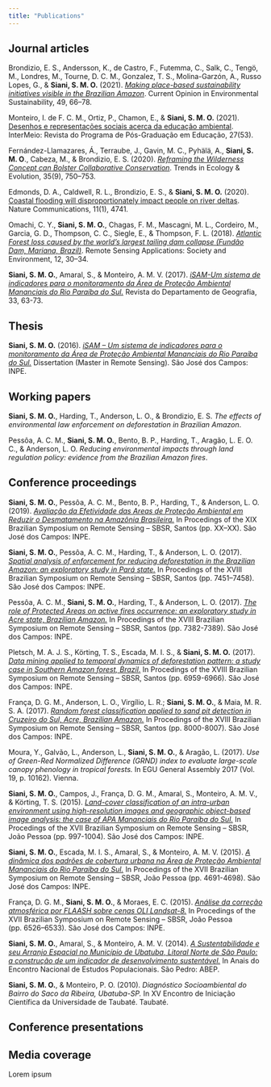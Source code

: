 ```yaml
---
title: "Publications"
---
```


## Journal articles

Brondizio, E. S., Andersson, K., de Castro, F., Futemma, C., Salk, C., Tengö, M., Londres, M., Tourne, D. C. M., Gonzalez, T. S., Molina-Garzón, A., Russo Lopes, G., & **Siani, S. M. O.** (2021). [*Making place-based sustainability initiatives visible in the Brazilian Amazon*](https://doi.org/10.1016/j.cosust.2021.03.007). Current Opinion in Environmental Sustainability, 49, 66--78.

Monteiro, I. de F. C. M., Ortiz, P., Chamon, E., & **Siani, S. M. O.** (2021). [Desenhos e representações sociais acerca da educação ambiental](https://desafioonline.ufms.br/index.php/intm/article/view/13069). InterMeio: Revista do Programa de Pós-Graduação em Educação, 27(53).

Fernández-Llamazares, Á., Terraube, J., Gavin, M. C., Pyhälä, A., **Siani, S. M. O**., Cabeza, M., & Brondizio, E. S. (2020). [*Reframing the Wilderness Concept can Bolster Collaborative Conservation*](https://doi.org/10.1016/j.tree.2020.06.005). Trends in Ecology & Evolution, 35(9), 750--753.

Edmonds, D. A., Caldwell, R. L., Brondizio, E. S., & **Siani, S. M. O.** (2020). [Coastal flooding will disproportionately impact people on river deltas](https://doi.org/10.1038/s41467-020-18531-4). Nature Communications, 11(1), 4741.

Omachi, C. Y., **Siani, S. M. O.**, Chagas, F. M., Mascagni, M. L., Cordeiro, M., Garcia, G. D., Thompson, C. C., Siegle, E., & Thompson, F. L. (2018). [*Atlantic Forest loss caused by the world's largest tailing dam collapse (Fundão Dam, Mariana, Brazil)*](https://doi.org/10.1016/j.rsase.2018.08.003). Remote Sensing Applications: Society and Environment, 12, 30--34.

**Siani, S. M. O.**, Amaral, S., & Monteiro, A. M. V. (2017). [*iSAM-Um sistema de indicadores para o monitoramento da Área de Proteção Ambiental Mananciais do Rio Paraíba do Sul.*](http://www.revistas.usp.br/rdg/article/download/119663/132867) Revista do Departamento de Geografia, 33, 63-73.

## Thesis

**Siani, S. M. O.** (2016). [*iSAM -- Um sistema de indicadores para o monitoramento da Área de Proteção Ambiental Mananciais do Rio Paraíba do Sul.*](http://urlib.net/8JMKD3MGP3W34P/3MHKPD8) Dissertation (Master in Remote Sensing). São José dos Campos: INPE.

## Working papers

**Siani, S. M. O.**, Harding, T., Anderson, L. O., & Brondizio, E. S. *The effects of environmental law enforcement on deforestation in Brazilian Amazon*.

Pessôa, A. C. M., **Siani, S. M. O.**, Bento, B. P., Harding, T., Aragão, L. E. O. C., & Anderson, L. O. *Reducing environmental impacts through land regulation policy: evidence from the Brazilian Amazon fires*.

## Conference proceedings

**Siani, S. M. O.**, Pessôa, A. C. M., Bento, B. P., Harding, T., & Anderson, L. O. (2019). [*Avaliação da Efetividade das Areas de Proteção Ambiental em Reduzir o Desmatamento na Amazônia Brasileira.*](https://proceedings.science/proceedings/100063/_papers/97718/download/abstract_file1) In Procedings of the XIX Brazilian Symposium on Remote Sensing -- SBSR, Santos (pp. XX--XX). São José dos Campos: INPE.

**Siani, S. M. O.**, Pessôa, A. C. M., Harding, T., & Anderson, L. O. (2017). [*Spatial analysis of enforcement for reducing deforestation in the Brazilian Amazon: an exploratory study in Pará state.*](http://urlib.net/8JMKD3MGP6W34M/3PSMFPD) In Procedings of the XVIII Brazilian Symposium on Remote Sensing -- SBSR, Santos (pp. 7451--7458). São José dos Campos: INPE.

Pessôa, A. C. M., **Siani, S. M. O.**, Harding, T., & Anderson, L. O. (2017). [*The role of Protected Areas on active fires occurrence: an exploratory study in Acre state, Brazilian Amazon.*](http://urlib.net/8JMKD3MGP6W34M/3PSMFKF) In Procedings of the XVIII Brazilian Symposium on Remote Sensing -- SBSR, Santos (pp. 7382-7389). São José dos Campos: INPE.

Pletsch, M. A. J. S., Körting, T. S., Escada, M. I. S., & **Siani, S. M. O.** (2017). [*Data mining applied to temporal dynamics of deforestation pattern: a study case in Southern Amazon forest, Brazil.*](http://urlib.net/8JMKD3MGP6W34M/3PSMDRS) In Procedings of the XVIII Brazilian Symposium on Remote Sensing -- SBSR, Santos (pp. 6959-6966). São José dos Campos: INPE.

França, D. G. M., Anderson, L. O., Virgílio, L. R.; **Siani, S. M. O.**, & Maia, M. R. S. A. (2017). [*Random forest classification applied to sand pit detection in Cruzeiro do Sul, Acre, Brazilian Amazon.*](http://urlib.net/8JMKD3MGP6W34M/3PSMGQ5) In Procedings of the XVIII Brazilian Symposium on Remote Sensing -- SBSR, Santos (pp. 8000-8007). São José dos Campos: INPE.

Moura, Y., Galvão, L., Anderson, L., **Siani, S. M. O.**, & Aragão, L. (2017). *Use of Green-Red Normalized Difference (GRND) index to evaluate large-scale canopy phenology in tropical forests.* In EGU General Assembly 2017 (Vol. 19, p. 10162). Vienna.

**Siani, S. M. O.**, Campos, J., França, D. G. M., Amaral, S., Monteiro, A. M. V., & Körting, T. S. (2015). [*Land-cover classification of an intra-urban environment using high-resolution images and geographic object-based image analysis: the case of APA Mananciais do Rio Paraíba do Sul.*](http://urlib.net/8JMKD3MGP6W34M/3JM47L3) In Procedings of the XVII Brazilian Symposium on Remote Sensing -- SBSR, João Pessoa (pp. 997-1004). São José dos Campos: INPE.

**Siani, S. M. O.**, Escada, M. I. S., Amaral, S., & Monteiro, A. M. V. (2015). [*A dinâmica dos padrões de cobertura urbana na Área de Proteção Ambiental Mananciais do Rio Paraíba do Sul.*](http://urlib.net/8JMKD3MGP6W34M/3JM4D6B) In Procedings of the XVII Brazilian Symposium on Remote Sensing -- SBSR, João Pessoa (pp. 4691-4698). São José dos Campos: INPE.

França, D. G. M., **Siani, S. M. O.**, & Moraes, E. C. (2015). [*Análise da correção atmosférica por FLAASH sobre cenas OLI Landsat-8.*](http://urlib.net/8JMKD3MGP6W34M/3JM4HUP) In Procedings of the XVII Brazilian Symposium on Remote Sensing -- SBSR, João Pessoa (pp. 6526--6533). São José dos Campos: INPE.

**Siani, S. M. O.**, Amaral, S., & Monteiro, A. M. V. (2014). [*A Sustentabilidade e seu Arranjo Espacial no Município de Ubatuba, Litoral Norte de São Paulo: a construção de um indicador de desenvolvimento sustentável.*](http://abep.info/files/trabalhos/trabalho_completo/TC-6-12-532-416.pdf) In Anais do Encontro Nacional de Estudos Populacionais. São Pedro: ABEP.

**Siani, S. M. O.**, & Monteiro, P. O. (2010). *Diagnóstico Socioambiental do Bairro do Saco da Ribeira, Ubatuba-SP.* In XV Encontro de Iniciação Científica da Universidade de Taubaté. Taubaté.

## Conference presentations

## Media coverage

Lorem ipsum
